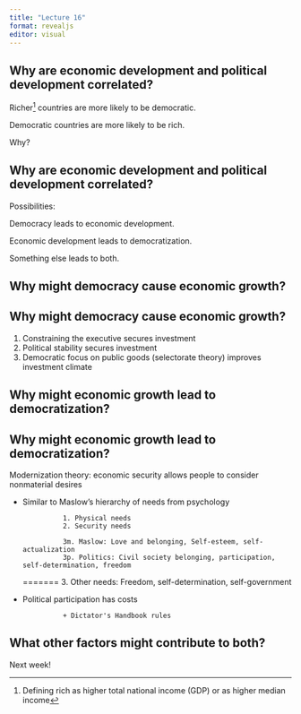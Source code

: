 ```yaml
---
title: "Lecture 16"
format: revealjs
editor: visual
---
```


## Why are economic development and political development correlated?

Richer^[Defining rich as higher total national income (GDP) or as higher median income] countries are more likely to be democratic.

Democratic countries are more likely to be rich.

Why?

## Why are economic development and political development correlated?

Possibilities:

Democracy leads to economic development.

Economic development leads to democratization.

Something else leads to both.

##  Why might democracy cause economic growth?



##  Why might democracy cause economic growth?

1. Constraining the executive secures investment
2. Political stability secures investment
3. Democratic focus on public goods (selectorate theory) improves investment climate


## Why might economic growth lead to democratization?


## Why might economic growth lead to democratization?

Modernization theory: economic security allows people to consider nonmaterial desires

+ Similar to Maslow's hierarchy of needs from psychology
                        
                1. Physical needs
                2. Security needs

                3m. Maslow: Love and belonging, Self-esteem, self-actualization
                3p. Politics: Civil society belonging, participation, self-determination, freedom
=======
                3. Other needs: Freedom, self-determination, self-government

        
+ Political participation has costs

                + Dictator's Handbook rules
                



## What other factors might contribute to both?

Next week!



